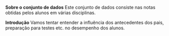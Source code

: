 **Sobre o conjunto de dados**
Este conjunto de dados consiste nas notas obtidas pelos alunos em várias disciplinas.

**Introdução**
Vamos tentar entender a influência dos antecedentes dos pais, preparação para testes etc. no desempenho dos alunos.
